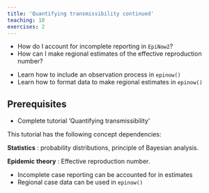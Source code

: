```yaml
---
title: 'Quantifying transmissibility continued'
teaching: 10
exercises: 2
---
```


:::::::::::::::::::::::::::::::::::::: questions 

- How do I account for incomplete reporting in `EpiNow2`?
- How can I make regional estimates of the effective reproduction number?


::::::::::::::::::::::::::::::::::::::::::::::::

::::::::::::::::::::::::::::::::::::: objectives

- Learn how to include an observation process in `epinow()`
- Learn how to format data to make regional estimates in `epinow()`

::::::::::::::::::::::::::::::::::::::::::::::::

::::::::::::::::::::::::::::::::::::: prereq

## Prerequisites

+ Complete tutorial 'Quantifying transmissibility'

This tutorial has the following concept dependencies: 

**Statistics** : probability distributions, principle of Bayesian analysis. 

**Epidemic theory** : Effective reproduction number.

:::::::::::::::::::::::::::::::::





::::::::::::::::::::::::::::::::::::: keypoints 


- Incomplete case reporting can be accounted for in estimates
- Regional case data can be used in `epinow()`  


::::::::::::::::::::::::::::::::::::::::::::::::

